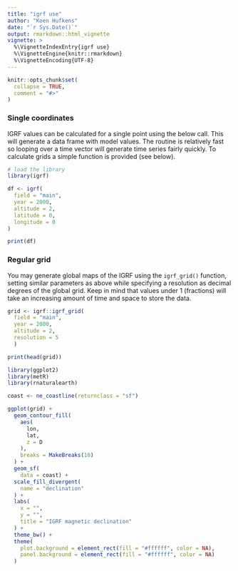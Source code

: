 ```yaml
---
title: "igrf use"
author: "Koen Hufkens"
date: "`r Sys.Date()`"
output: rmarkdown::html_vignette
vignette: >
  %\VignetteIndexEntry{igrf use}
  %\VignetteEngine{knitr::rmarkdown}
  %\VignetteEncoding{UTF-8}
---
```


```r
knitr::opts_chunk$set(
  collapse = TRUE,
  comment = "#>"
)

```

### Single coordinates

IGRF values can be calculated for a single point using the below call. This will generate a data frame with model values. The routine is relatively fast so looping over a time vector will generate time series fairly quickly. To calculate grids a simple function is provided (see below).

```r
# load the library
library(igrf)

df <- igrf(
  field = "main",
  year = 2000,
  altitude = 2,
  latitude = 0,
  longitude = 0
)

print(df)
```

### Regular grid

You may generate global maps of the IGRF using the `igrf_grid()` function, setting similar parameters as above while specifying a resolution as decimal degrees of the global grid. Keep in mind that values under 1 (fractions) will take an increasing amount of time and space to store the data.

```r
grid <- igrf::igrf_grid(
  field = "main",
  year = 2000,
  altitude = 2,
  resolution = 5
  )

print(head(grid))
```

```r
library(ggplot2)
library(metR)
library(rnaturalearth)

coast <- ne_coastline(returnclass = "sf")

ggplot(grid) +
  geom_contour_fill(
    aes(
      lon,
      lat,
      z = D
    ),
    breaks = MakeBreaks(10)
  ) +
  geom_sf(
    data = coast) +
  scale_fill_divergent(
    name = "declination"
  ) +
  labs(
    x = "",
    y = "",
    title = "IGRF magnetic declination"
  ) +
  theme_bw() +
  theme(
    plot.background = element_rect(fill = "#ffffff", color = NA),
    panel.background = element_rect(fill = "#ffffff", color = NA)
  )
```

